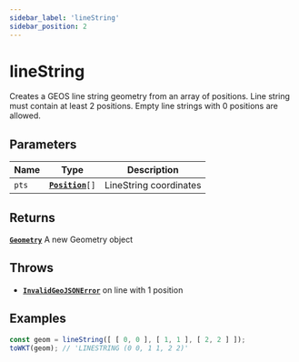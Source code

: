 ```yaml
---
sidebar_label: 'lineString'
sidebar_position: 2
---
```


# lineString

Creates a GEOS line string geometry from an array of positions.
Line string must contain at least 2 positions.
Empty line strings with 0 positions are allowed.

## Parameters

| Name | Type | Description |
| --- | :-: | --- |
| `pts` | [**`Position`**](https://datatracker.ietf.org/doc/html/rfc7946#section-3.1.1)`[]` | LineString coordinates |

## Returns

[**`Geometry`**](../types/Geometry/index.mdx) A new Geometry object

## Throws

- [**`InvalidGeoJSONError`**](../types/errors.mdx#InvalidGeoJSONError) on line with 1 position

## Examples

```ts
const geom = lineString([ [ 0, 0 ], [ 1, 1 ], [ 2, 2 ] ]);
toWKT(geom); // 'LINESTRING (0 0, 1 1, 2 2)'
```
